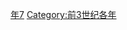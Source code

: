 {{Catnav|頁面分類|历史|歷史時代|年|前3世纪各年}}

{{catmore}}

[[Category:前220年代|年7]]
[[Category:前3世纪各年|Category:前3世纪各年]]